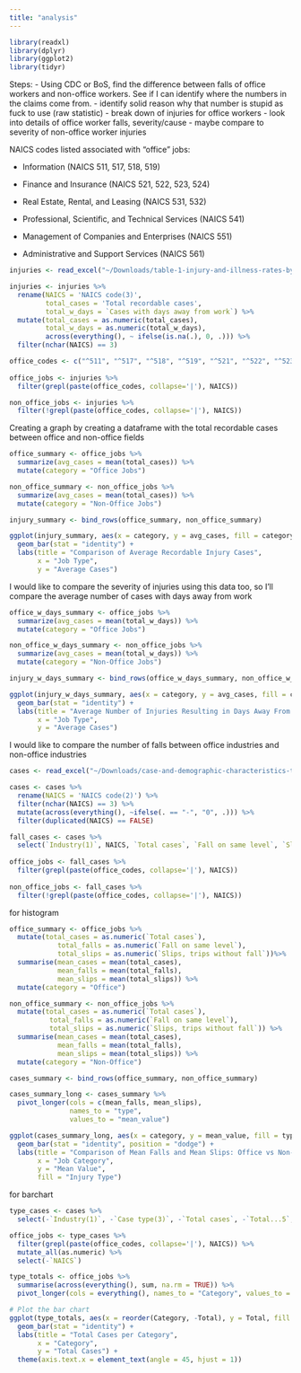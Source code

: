 ```yaml
---
title: "analysis"
---
```


```r
library(readxl)
library(dplyr)
library(ggplot2)
library(tidyr)
```

Steps: - Using CDC or BoS, find the difference between falls of office workers and non-office workers. See if I can identify where the numbers in the claims come from. - identify solid reason why that number is stupid as fuck to use (raw statistic) - break down of injuries for office workers - look into details of office worker falls, severity/cause - maybe compare to severity of non-office worker injuries

NAICS codes listed associated with "office" jobs:

-   Information (NAICS 511, 517, 518, 519)

-   Finance and Insurance (NAICS 521, 522, 523, 524)

-   Real Estate, Rental, and Leasing (NAICS 531, 532)

-   Professional, Scientific, and Technical Services (NAICS 541)

-   Management of Companies and Enterprises (NAICS 551)

-   Administrative and Support Services (NAICS 561)

```r
injuries <- read_excel("~/Downloads/table-1-injury-and-illness-rates-by-industry-2023-national.xlsx")

injuries <- injuries %>%
  rename(NAICS = 'NAICS code(3)',
         total_cases = 'Total recordable cases',
         total_w_days = `Cases with days away from work`) %>%
  mutate(total_cases = as.numeric(total_cases),
         total_w_days = as.numeric(total_w_days),
         across(everything(), ~ ifelse(is.na(.), 0, .))) %>%
  filter(nchar(NAICS) == 3)

office_codes <- c("^511", "^517", "^518", "^519", "^521", "^522", "^523", "^524", "^531", "^532", "^541", "^551", "^561")
  
office_jobs <- injuries %>%
  filter(grepl(paste(office_codes, collapse='|'), NAICS))

non_office_jobs <- injuries %>%
  filter(!grepl(paste(office_codes, collapse='|'), NAICS))
```

Creating a graph by creating a dataframe with the total recordable cases between office and non-office fields

```r
office_summary <- office_jobs %>%
  summarize(avg_cases = mean(total_cases)) %>%
  mutate(category = "Office Jobs")

non_office_summary <- non_office_jobs %>%
  summarize(avg_cases = mean(total_cases)) %>%
  mutate(category = "Non-Office Jobs")

injury_summary <- bind_rows(office_summary, non_office_summary) 

ggplot(injury_summary, aes(x = category, y = avg_cases, fill = category)) +
  geom_bar(stat = "identity") +
  labs(title = "Comparison of Average Recordable Injury Cases",
       x = "Job Type",
       y = "Average Cases") 
```

I would like to compare the severity of injuries using this data too, so I'll compare the average number of cases with days away from work

```r
office_w_days_summary <- office_jobs %>%
  summarize(avg_cases = mean(total_w_days)) %>%
  mutate(category = "Office Jobs")

non_office_w_days_summary <- non_office_jobs %>%
  summarize(avg_cases = mean(total_w_days)) %>%
  mutate(category = "Non-Office Jobs")

injury_w_days_summary <- bind_rows(office_w_days_summary, non_office_w_days_summary)

ggplot(injury_w_days_summary, aes(x = category, y = avg_cases, fill = category)) +
  geom_bar(stat = "identity") +
  labs(title = "Average Number of Injuries Resulting in Days Away From Work",
       x = "Job Type",
       y = "Average Cases") 
```

I would like to compare the number of falls between office industries and non-office industries

```r
cases <- read_excel("~/Downloads/case-and-demographic-characteristics-table-r4-2021-2022.xlsx")

cases <- cases %>%
  rename(NAICS = 'NAICS code(2)') %>%
  filter(nchar(NAICS) == 3) %>% 
  mutate(across(everything(), ~ifelse(. == "-", "0", .))) %>%
  filter(duplicated(NAICS) == FALSE)

fall_cases <- cases %>%
  select(`Industry(1)`, NAICS, `Total cases`, `Fall on same level`, `Slips, trips without fall`)
  
office_jobs <- fall_cases %>%
  filter(grepl(paste(office_codes, collapse='|'), NAICS))
  
non_office_jobs <- fall_cases %>%
  filter(!grepl(paste(office_codes, collapse='|'), NAICS))
```

for histogram

```r
office_summary <- office_jobs %>%
  mutate(total_cases = as.numeric(`Total cases`),
            total_falls = as.numeric(`Fall on same level`),
            total_slips = as.numeric(`Slips, trips without fall`))%>%
  summarise(mean_cases = mean(total_cases),
            mean_falls = mean(total_falls),
            mean_slips = mean(total_slips)) %>%
  mutate(category = "Office")

non_office_summary <- non_office_jobs %>%
  mutate(total_cases = as.numeric(`Total cases`),
          total_falls = as.numeric(`Fall on same level`),
          total_slips = as.numeric(`Slips, trips without fall`)) %>%
  summarise(mean_cases = mean(total_cases),
            mean_falls = mean(total_falls),
            mean_slips = mean(total_slips)) %>%
  mutate(category = "Non-Office")

cases_summary <- bind_rows(office_summary, non_office_summary)

cases_summary_long <- cases_summary %>%
  pivot_longer(cols = c(mean_falls, mean_slips), 
               names_to = "type", 
               values_to = "mean_value")

ggplot(cases_summary_long, aes(x = category, y = mean_value, fill = type)) +
  geom_bar(stat = "identity", position = "dodge") +
  labs(title = "Comparison of Mean Falls and Mean Slips: Office vs Non-Office Jobs",
       x = "Job Category", 
       y = "Mean Value", 
       fill = "Injury Type")
```

for barchart

```r
type_cases <- cases %>%
  select(-`Industry(1)`, -`Case type(3)`, -`Total cases`, -`Total...5`, -`Total...9`, -`Total...13`, -`Total...16`, -`Total...18`)

office_jobs <- type_cases %>%
  filter(grepl(paste(office_codes, collapse='|'), NAICS)) %>%
  mutate_all(as.numeric) %>%
  select(-`NAICS`)

type_totals <- office_jobs %>%
  summarise(across(everything(), sum, na.rm = TRUE)) %>%
  pivot_longer(cols = everything(), names_to = "Category", values_to = "Total")

# Plot the bar chart
ggplot(type_totals, aes(x = reorder(Category, -Total), y = Total, fill = Category)) +
  geom_bar(stat = "identity") +
  labs(title = "Total Cases per Category",
       x = "Category",
       y = "Total Cases") +
  theme(axis.text.x = element_text(angle = 45, hjust = 1))
```
